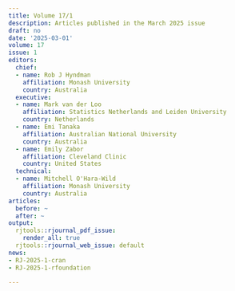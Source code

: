 ```yaml
---
title: Volume 17/1
description: Articles published in the March 2025 issue
draft: no
date: '2025-03-01'
volume: 17
issue: 1
editors:
  chief:
  - name: Rob J Hyndman
    affiliation: Monash University
    country: Australia
  executive:
  - name: Mark van der Loo
    affiliation: Statistics Netherlands and Leiden University
    country: Netherlands
  - name: Emi Tanaka
    affiliation: Australian National University
    country: Australia
  - name: Emily Zabor
    affiliation: Cleveland Clinic
    country: United States
  technical:
  - name: Mitchell O'Hara-Wild
    affiliation: Monash University
    country: Australia
articles:
  before: ~
  after: ~
output:
  rjtools::rjournal_pdf_issue:
    render_all: true
  rjtools::rjournal_web_issue: default
news:
- RJ-2025-1-cran
- RJ-2025-1-rfoundation

---
```















&nbsp;

